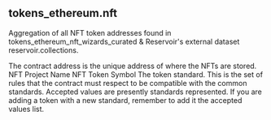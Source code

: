 ## tokens_ethereum.nft 
Aggregation of all NFT token addresses found in tokens_ethereum_nft_wizards_curated &amp; Reservoir&#x27;s external dataset reservoir.collections.


<ParamField path="contract_address">
The contract address is the unique address of where the NFTs are stored.
</ParamField>
<ParamField path="name">
NFT Project Name
</ParamField>
<ParamField path="symbol">
NFT Token Symbol
</ParamField>
<ParamField path="standard">
The token standard. This is the set of rules that the contract must respect to be compatible with the common standards. Accepted values are presently standards represented. If you are adding a token with a new standard, remember to add it the accepted values list.

</ParamField>

